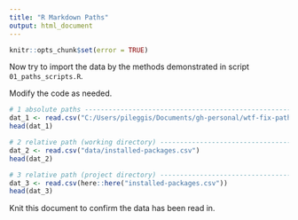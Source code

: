 ```yaml
---
title: "R Markdown Paths"
output: html_document
---
```


```r
knitr::opts_chunk$set(error = TRUE)
```


Now try to import the data by the methods demonstrated in script `01_paths_scripts.R`.

Modify the code as needed. 

```r
# 1 absolute paths -------------------------------------------------------------
dat_1 <- read.csv("C:/Users/pileggis/Documents/gh-personal/wtf-fix-paths/data/installed-packages.csv")
head(dat_1)
```

```r
# 2 relative path (working directory) ------------------------------------------
dat_2 <- read.csv("data/installed-packages.csv")
head(dat_2)
```


```r
# 3 relative path (project directory) ------------------------------------------
dat_3 <- read.csv(here::here("installed-packages.csv"))
head(dat_3)
```

Knit this document to confirm the data has been read in.
